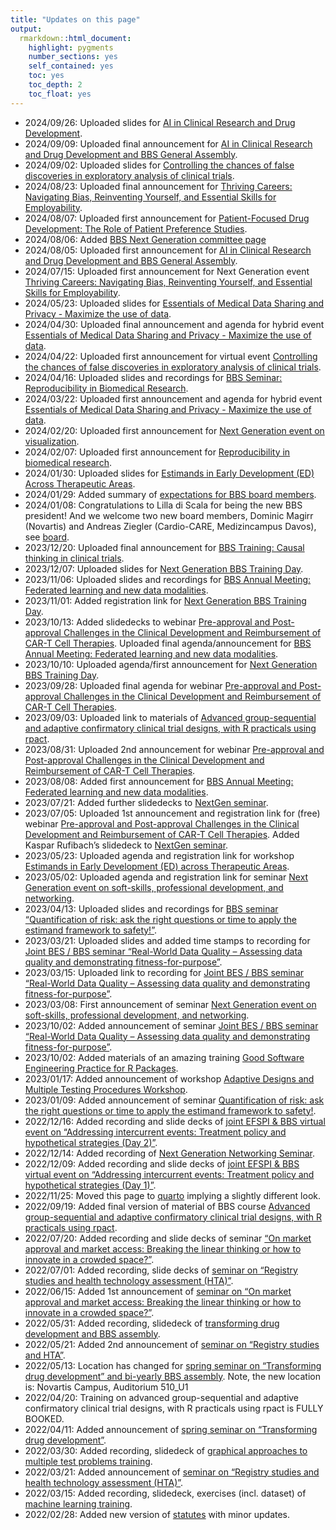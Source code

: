 ```yaml
---
title: "Updates on this page"
output: 
  rmarkdown::html_document:
    highlight: pygments
    number_sections: yes
    self_contained: yes
    toc: yes
    toc_depth: 2
    toc_float: yes
---
```


* 2024/09/26: Uploaded slides for [AI in Clinical Research and Drug Development](events_past.html#ai-in-clinical-research-and-drug-development-and-bbs-general-assembly).
* 2024/09/09: Uploaded final announcement for [AI in Clinical Research and Drug Development and BBS General Assembly](events_upcoming.html).
* 2024/09/02: Uploaded slides for [Controlling the chances of false discoveries in exploratory analysis of clinical trials](events_past.html#controlling-the-chances-of-false-discoveries-in-exploratory-analysis-of-clinical-trials).
* 2024/08/23: Uploaded final announcement for [Thriving Careers: Navigating Bias, Reinventing Yourself, and Essential Skills for Employability](events_upcoming.html).
* 2024/08/07: Uploaded first announcement for [Patient-Focused Drug Development: The Role of Patient Preference Studies](events_upcoming.html).
* 2024/08/06: Added [BBS Next Generation committee page](nextgen.html)
* 2024/08/05: Uploaded first announcement for [AI in Clinical Research and Drug Development and BBS General Assembly](events_upcoming.html).
* 2024/07/15: Uploaded first announcement for Next Generation event [Thriving Careers: Navigating Bias, Reinventing Yourself, and Essential Skills for Employability](events_upcoming.html).
* 2024/05/23: Uploaded slides for [Essentials of Medical Data Sharing and Privacy - Maximize the use of data](events_past.html#essentials-of-medical-data-sharing-and-privacy-maximize-the-use-of-data).
* 2024/04/30: Uploaded final announcement and agenda for hybrid event [Essentials of Medical Data Sharing and Privacy - Maximize the use of data](events_upcoming.html).
* 2024/04/22: Uploaded first announcement for virtual event [Controlling the chances of false discoveries in exploratory analysis of clinical trials](events_upcoming.html).
* 2024/04/16: Uploaded slides and recordings for [BBS Seminar: Reproducibility in Biomedical Research](events_past.html#reproducibility-in-biomedical-research).
* 2024/03/22: Uploaded first announcement and agenda for hybrid event [Essentials of Medical Data Sharing and Privacy - Maximize the use of data](events_upcoming.html).
* 2024/02/20: Uploaded first announcement for [Next Generation event on visualization](events_upcoming.html).
* 2024/02/07: Uploaded first announcement for [Reproducibility in biomedical research](events_upcoming.html).
* 2024/01/30: Uploaded slides for [Estimands in Early Development (ED) Across Therapeutic Areas](events_past.html#estimands-in-early-development-ed-across-therapeutic-areas).
* 2024/01/29: Added summary of [expectations for BBS board members](data/BBS_Council_Members_Expectations.pdf).
* 2024/01/08: Congratulations to Lilla di Scala for being the new BBS president! And we welcome two new board members, Dominic Magirr (Novartis) and Andreas Ziegler (Cardio-CARE, Medizincampus Davos), see [board](board.html).
* 2023/12/20: Uploaded final announcement for [BBS Training: Causal thinking in clinical trials](events_upcoming.html).
* 2023/12/07: Uploaded slides for [Next Generation BBS Training Day](trainings_past.html#next-generation-bbs-training-day).
* 2023/11/06: Uploaded slides and recordings for [BBS Annual Meeting: Federated learning and new data modalities](events_past.html#federated-learning-and-new-data-modalities).
* 2023/11/01: Added registration link for [Next Generation BBS Training Day](events_upcoming.html).
* 2023/10/13: Added slidedecks to webinar [Pre-approval and Post-approval Challenges in the Clinical Development and Reimbursement of CAR-T Cell Therapies](events_past.html#pre-approval-and-post-approval-challenges-in-the-clinical-development-and-reimbursement-of-car-t-cell-therapies). Uploaded final agenda/announcement for [BBS Annual Meeting: Federated learning and new data modalities](events_upcoming.html).
* 2023/10/10: Uploaded agenda/first announcement for [Next Generation BBS Training Day](events_upcoming.html).
* 2023/09/28: Uploaded final agenda for webinar [Pre-approval and Post-approval Challenges in the Clinical Development and Reimbursement of CAR-T Cell Therapies](events_upcoming.html).
* 2023/09/03: Uploaded link to materials of [Advanced group-sequential and adaptive confirmatory clinical trial designs, with R practicals using rpact](trainings/20230903/20230903_gsd_adaptive.html).
* 2023/08/31: Uploaded 2nd announcement for webinar [Pre-approval and Post-approval Challenges in the Clinical Development and Reimbursement of CAR-T Cell Therapies](events_upcoming.html).
* 2023/08/08: Added first announcement for [BBS Annual Meeting: Federated learning and new data modalities](events_upcoming.html).
* 2023/07/21: Added further slidedecks to [NextGen seminar](events_past.html#next-generation-event-on-soft-skills-professional-development-and-networking).
* 2023/07/05: Uploaded 1st announcement and registration link for (free) webinar [Pre-approval and Post-approval Challenges in the Clinical Development and Reimbursement of CAR-T Cell Therapies](events_upcoming.html). Added Kaspar Rufibach's slidedeck to [NextGen seminar](events_past.html#next-generation-event-on-soft-skills-professional-development-and-networking).
* 2023/05/23: Uploaded agenda and registration link for workshop [Estimands in Early Development (ED) across Therapeutic Areas](events_past.html#next-generation-event-on-soft-skills-professional-development-and-networking).
* 2023/05/02: Uploaded agenda and registration link for seminar [Next Generation event on soft-skills, professional development, and networking](events_upcoming.html).
* 2023/04/13: Uploaded slides and recordings for [BBS seminar "Quantification of risk: ask the right questions or time to apply the estimand framework to safety!"](events_past.html#quantification-of-risk-ask-the-right-questions-or-time-to-apply-the-estimand-framework-to-safety).
* 2023/03/21: Uploaded slides and added time stamps to recording for [Joint BES / BBS seminar "Real-World Data Quality – Assessing data quality and demonstrating fitness-for-purpose"](events_past.html#joint-besbbs-webinar-real-world-data-quality).
* 2023/03/15: Uploaded link to recording for [Joint BES / BBS seminar "Real-World Data Quality – Assessing data quality and demonstrating fitness-for-purpose"](events_past.html#joint-besbbs-webinar-real-world-data-quality).
* 2023/03/08: First announcement of seminar [Next Generation event on soft-skills, professional development, and networking](events_upcoming.html).
* 2023/10/02: Added announcement of seminar [Joint BES / BBS seminar "Real-World Data Quality – Assessing data quality and demonstrating fitness-for-purpose"](events_upcoming.html).
* 2023/10/02: Added materials of an amazing training [Good Software Engineering
Practice for R Packages](https://kkmann.github.io/workshop-r-swe/).
* 2023/01/17: Added announcement of workshop [Adaptive Designs and Multiple Testing Procedures Workshop](events_upcoming.html).
* 2023/01/09: Added announcement of seminar [Quantification of risk: ask the right questions or time to apply the estimand framework to safety!](events_upcoming.html).
* 2022/12/16: Added recording and slide decks of [joint EFSPI & BBS virtual event on "Addressing intercurrent events: Treatment policy and hypothetical strategies (Day 2)"](events_past.html#joint-efspi-bbs-virtual-event---addressing-intercurrent-events-treatment-policy-and-hypothetical-strategies-day-2).
* 2022/12/14: Added recording of [Next Generation Networking Seminar](events_past.html#next-generation-networking-seminar).
* 2022/12/09: Added recording and slide decks of [joint EFSPI & BBS virtual event on "Addressing intercurrent events: Treatment policy and hypothetical strategies (Day 1)"](events_past.html#joint-efspi-bbs-virtual-event---addressing-intercurrent-events-treatment-policy-and-hypothetical-strategies-day-1).
* 2022/11/25: Moved this page to [quarto](https://quarto.org/) implying a slightly different look.
* 2022/09/19: Added final version of material of BBS course [Advanced group-sequential and adaptive confirmatory clinical trial designs, with R practicals using rpact](trainings/20220913/20220913_gsd_adaptive.html).
* 2022/07/20: Added recording and slide decks of seminar ["On market approval and market access: Breaking the linear thinking or how to innovate in a crowded space?"](events_past.html#on-market-approval-and-market-access-breaking-the-linear-thinking-or-how-to-innovate-in-a-crowded-space).
* 2022/07/01: Added recording, slide decks of [seminar on "Registry studies and health technology assessment (HTA)"](events_past.html#23062022:_BBS__EFSPI_Seminar_Registry_studies_and_HTA).
* 2022/06/15: Added 1st announcement of [seminar on "On market approval and market access: Breaking the linear thinking or how to innovate in a crowded space?"](events_upcoming.html).
* 2022/05/31: Added recording, slidedeck of [transforming drug development and BBS assembly](events_past.html#24052022:_BBS_Spring_Seminar_Transforming_drug_development_and_Assembly).
* 2022/05/21: Added 2nd announcement of [seminar on "Registry studies and HTA"](events_upcoming.html).
* 2022/05/13: Location has changed for [spring seminar on "Transforming drug development" and bi-yearly BBS assembly](events_upcoming.html). Note, the new location is: Novartis Campus, Auditorium 510_U1
* 2022/04/20: Training on advanced group-sequential and adaptive confirmatory clinical trial designs, with R practicals using rpact is FULLY BOOKED.
* 2022/04/11: Added announcement of [spring seminar on "Transforming drug development"](events_upcoming.html).
* 2022/03/30: Added recording, slidedeck of [graphical approaches to multiple test problems training](trainings_past.html#29032022:_Graphical_approaches_to_multiple_test_problems).
* 2022/03/21: Added announcement of [seminar on "Registry studies and health technology assessment (HTA)"](events_upcoming.html).
* 2022/03/15: Added recording, slidedeck, exercises (incl. dataset) of [machine learning training](trainings_past.html#21022022:_Machine_Learning_in_clinical_drug_development).
* 2022/02/28: Added new version of [statutes](data/BBS_Statutes.pdf) with minor updates.






